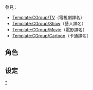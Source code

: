 {{CGroupH|name=Adventure Time
|desc=探險活寶}}<noinclude>

參見：

*[[Template:CGroup/TV]]（電視劇譯名）
*[[Template:CGroup/Show]]（藝人譯名）
*[[Template:CGroup/Movie]]（電影譯名）
*[[Template:CGroup/Cartoon]]（卡通譯名）

[[Category:ACG公共轉換組模板|{{SUBPAGENAME}}]][[Category:探險活寶|*]]
<!--臺灣轉換字詞來源由FOX頻道字幕-->
</noinclude>
{{CItemLan|zh-cn:探险活宝; zh-tw:探險活寶; zh-hk:探險時光;|Adventure Time}}
<noinclude>
== 角色 ==</noinclude>
{{CItemLan|zh-hans:阿宝; zh-hk:芬; zh-tw:阿寶|Finn}}
{{CItemLan|zh-hans:老皮; zh-hk:傑克; zh-tw:老皮|Jake}}
{{CItemLan|zh-hans:彩虹姐姐; zh-hk:彩虹獨角獸小姐; zh-tw:彩虹姊姊|Lady Rainicorn}}
{{CItemLan|zh-hans:冰霸王; zh-hk:寒冰王; zh-tw:冰霸王|The Ice King}}
{{CItemLan|zh-hans:艾薇尔; zh-hk:瑪瑟琳; zh-tw:艾薇爾|Marceline Abadeer the Vampire Queen}}
{{CItemLan|zh-hans:肿泡泡公主; zh-hk:團塊公主; zh-tw:腫泡泡公主|LSP}}
{{CItemLan|zh-hans:大只佬; zh-hk:比利; zh-tw:大隻佬|Billy}}
{{CItemLan|zh-hans:阴魔王; zh-hk:巫妖; zh-tw:陰魔王|The Lich}}
{{CItemLan|zh-hans:皮老爹; zh-hk:約書亞; zh-tw:皮老爹|Joshua}}
{{CItemLan|zh-hans:阿鹅; zh-hk:甘特; zh-tw:阿鵝|Gunter}}
{{CItemLan|zh-hans:砸不停; zh-hk:奈普特; zh-tw:砸不停|N.E.P.T.R.}}
{{CItemLan|zh-hans:宝妹; zh-hk:費歐娜; zh-tw:寶妹|Fionna}}
{{CItemLan|zh-hans:皮姐; zh-hk:蛋糕; zh-tw:皮姐|Cake}}
{{CItemLan|zh-hans:泡泡王子; zh-hk:口香糖王子; zh-tw:泡泡王子|Prince Gumball}}
{{CItemLan|zh-hans:冰霸后; zh-hk:寒冰后; zh-tw:冰霸后|The Ice Queen}}
{{CItemLan|zh-hans:艾尔; zh-hk:馬歇爾; zh-tw:艾爾|Marshall Lee the Vampire King}}
{{CItemLan|zh-hans:少年啪; zh-hk:皮斯莫; zh-tw:少年啪|Prismo the Wish Master}}
{{CItemLan|zh-hans:可可; zh-hk:翔子; zh-tw:可可|Shoko}}
{{CItemLan|zh-hans:魔法哥; zh-tw:魔法哥;zh-hk:魔法俠|Magic Man}}
<noinclude>

== 设定 ==</noinclude>
{{CItemLan|zh-hans:哇赛秘境;zh-hk:嗚大陸;zh-tw:哇賽祕境;|Land of Ooo}}
{{CItemLan|zh-hans:三明治;zh-hk:三文治;zh-tw:三明治;}}
<noinclude>

{{CGroupF}}